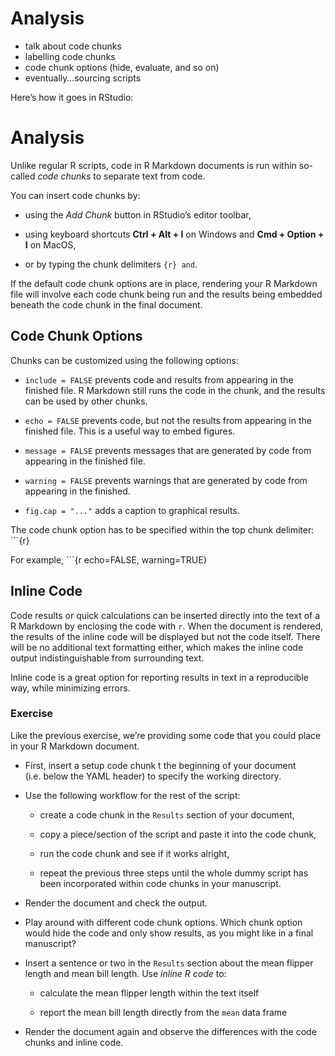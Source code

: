 # Analysis {.unnumbered}

- talk about code chunks
- labelling code chunks
- code chunk options (hide, evaluate, and so on)
- eventually...sourcing scripts

Here's how it goes in RStudio:

# Analysis

Unlike regular R scripts, code in R Markdown documents is run within so-called _code chunks_ to separate text from code.

You can insert code chunks by: 

- using the _Add Chunk_ button in RStudio's editor toolbar,
    
- using keyboard shortcuts **Ctrl + Alt + I** on Windows and **Cmd + Option + I** on MacOS,

- or by typing the chunk delimiters ```{r} and ```.

If the default code chunk options are in place, rendering your R Markdown file will involve each code chunk being run and the results being embedded beneath the code chunk in the final document.

## Code Chunk Options

Chunks can be customized using the following options:

- `include = FALSE` prevents code and results from appearing in the finished file. R Markdown still runs the code in the chunk, and the results can be used by other chunks.

- `echo = FALSE` prevents code, but not the results from appearing in the finished file. This is a useful way to embed figures.

- `message = FALSE` prevents messages that are generated by code from appearing in the finished file.

- `warning = FALSE` prevents warnings that are generated by code from appearing in the finished.

- `fig.cap = "..."` adds a caption to graphical results.

The code chunk option has to be specified within the top chunk delimiter: ```{r}

For example, ```{r echo=FALSE, warning=TRUE}

## Inline Code

Code results or quick calculations can be inserted directly into the text of a R Markdown by enclosing the code with ``r ``. When the document is rendered, the results of the inline code will be displayed but not the code itself. There will be no additional text formatting either, which makes the inline code output indistinguishable from surrounding text.

Inline code is a great option for reporting results in text in a reproducible way, while minimizing errors.

### Exercise

Like the previous exercise, we're providing some code that you could place in your R Markdown document.

- First, insert a setup code chunk t the beginning of your document (i.e. below the YAML header) to specify the working directory.

- Use the following workflow for the rest of the script: 
    
    - create a code chunk in the `Results` section of your document, 
    
    - copy a piece/section of the script and paste it into the code chunk,

    - run the code chunk and see if it works alright,

    - repeat the previous three steps until the whole dummy script has been incorporated within code chunks in your manuscript.

- Render the document and check the output.

- Play around with different code chunk options. Which chunk option would hide the code and only show results, as you might like in a final manuscript?

- Insert a sentence or two in the `Results` section about the mean flipper length and mean bill length. Use _inline R code_ to: 

    - calculate the mean flipper length within the text itself

    - report the mean bill length directly from the `mean` data frame

- Render the document again and observe the differences with the code chunks and inline code.
